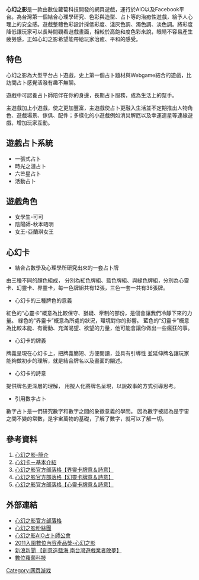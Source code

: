 {{noteTA|G1=Games}}
{{Infobox animanga/Headerofja
|title= 心幻之影
|image= 
|size= 
|caption= 
|japanese= 
|english= 
|kana= 
|romaji= 
|genre= 
}}
{{Infobox animanga/Game
|Title= 
|Genre= [[網頁遊戲|網頁遊戲]] ([[Facebook|Facebook]]遊戲)
|Plat= [[Facebook|Facebook]] AIO
|Spec= 
|Recommend= 
|Engine= 
|Patch= 
|Version= 
|Dev= [[數位蘿蔔科技|數位蘿蔔科技]]
|Pub= 
|Producer= 
|Director= 
|Scenario= 
|CharacterDesign= 
|Sound= 
|Media= 
|Play= 
|Date= 
|Released= 
|Price= 
|Sale= 
|Rating= 
|Device= 
|ContentsIcon= 
|Name= 
|End= 
|Save= 
|Size= 
|QSave= 
|QLoad= 
|Continue= 
|Screen= 
|FScreen= 
|Music= 
|Voice= 
|Log= 
|CGMode= 
|MMode= 
|EMode= 
|Skip= 
|Auto= 
|Etc= 
}}
{{Infobox animanga/Footerofja}}
'''心幻之影'''是一款由數位蘿蔔科技開發的網頁遊戲，運行於AIO以及Facebook平台。為台灣第一個結合心理學研究、色彩與造型、占卜等的治癒性遊戲，給予人心理上的安全感。遊戲整體色彩設計採低彩度、淺灰色調、濁色調、淡色調。將彩度降低讓玩家可以長時間觀看遊戲畫面，相較於高飽和度色彩來說，眼睛不容易產生疲勞感，正如心幻之影希望能帶給玩家治癒、平和的感受。

== 特色 ==
心幻之影為大型平台占卜遊戲，史上第一個占卜題材與Webgame結合的遊戲，比訪間占卜感覺活潑有趣不無聊。

遊戲中可認養占卜師陪伴在你的身邊，長期占卜服務，成為生活上的幫手。

主遊戲加上小遊戲，使之更加豐富，主遊戲使占卜更融入生活並不定期推出人物角色、遊戲場景、傢俱、配件；多樣化的小遊戲例如消災解厄以及幸運連星等連線遊戲，增加玩家互動。

== 遊戲占卜系統 ==
* 一張式占卜
* 時光之漣占卜
* 六芒星占卜
* 活動占卜

== 遊戲角色 ==
* 女學生-可可
* 陰陽師-秋本晤明
* 女王-亞蘭琪女王

== 心幻卡 ==

*結合占數學及心理學所研究出來的一套占卜牌
由三種不同的顏色組成，
分別為紅色牌組、藍色牌組、與綠色牌組，分別為心靈卡、幻靈卡、界靈卡，每一色牌組共有12張，三色一套一共有36張牌。

*心幻卡的三種牌色的意義
紅色的“心靈卡”概意為比較保守、猶疑、牽制的部份，是個會讓我們冷靜下來的力量。
綠色的“界靈卡”概意為所處的狀況，環境對你的影響。
藍色的“幻靈卡”概意為比較本能、有衝動、充滿渴望、欲望的力量，他可能會讓你做出一些瘋狂的事。

*心幻卡的牌義
牌義呈現在心幻卡上，把牌義簡短、方便閱讀，並具有引導性
並延伸牌名讓玩家能夠做初步的理解，就是結合牌名以及畫面的闡述。

*心幻卡的詩意
提供牌名更深層的理解，
用擬人化將牌名呈現，以說故事的方式引導思考。

*引用數字占卜
數字占卜是一們研究數字和數字之間的象徵意義的學問。
因為數字被認為是宇宙之間不變的常數，是宇宙萬物的基礎，了解了數字，就可以了解一切。

== 參考資料 ==
# [http://www.wretch.cc/blog/digiradish/10122243 心幻之影-簡介] {{Wayback|url=http://www.wretch.cc/blog/digiradish/10122243 |date=20110321224804 }}
# [http://www.wretch.cc/blog/digiradish/9873389 心幻卡－基本介紹]
# [http://www.wretch.cc/blog/digiradish/9873386 心幻之影官方部落格【界靈卡牌意＆詩意】]
# [http://www.wretch.cc/blog/digiradish/9873383 心幻之影官方部落格【幻靈卡牌意＆詩意】]
# [http://www.wretch.cc/blog/digiradish/9873379 心幻之影官方部落格【心靈卡牌意＆詩意】]


== 外部連結 ==
* [http://www.wretch.cc/blog/digiradish/10502926 心幻之影官方部落格]
* [http://www.facebook.com/apps/application.php?id=208094052566433 心幻之影粉絲團]
* [http://www.facebook.com/apps/application.php?id=208094052566433#!/pages/%E5%BF%83%E5%B9%BB%E4%B9%8B%E5%BD%B1%EF%BC%A1%EF%BC%A9%EF%BC%AF%E5%8D%A0%E5%8D%9C%E5%B8%AB%E5%85%AC%E6%9C%83/131664313563280 心幻之影AIO占卜師公會]
* [http://news.msn.com.tw/news2263975.aspx 2011入圍數位內容產品獎-心幻之影]{{Dead link|date=2019年12月 |bot=InternetArchiveBot |fix-attempted=yes }}
* [http://dailynews.sina.com/bg/tw/twlocal/cna/20100207/19131180022.html 新浪新聞 【創意造藍海 南台灣遊戲業者敢夢】] {{Wayback|url=http://dailynews.sina.com/bg/tw/twlocal/cna/20100207/19131180022.html |date=20160304120619 }}
* [https://web.archive.org/web/20110811113039/http://www.digiradish.com.tw/dr/news.html 數位蘿蔔科技]

[[Category:网页游戏|Category:网页游戏]]